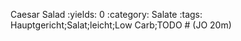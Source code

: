 Caesar Salad
:yields: 0
:category: Salate
:tags: Hauptgericht;Salat;leicht;Low Carb;TODO
# (JO 20m)
